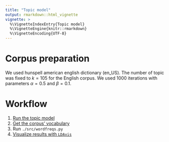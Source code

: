 ```yaml
---
title: "Topic model"
output: rmarkdown::html_vignette
vignette: >
  %\VignetteIndexEntry{Topic model}
  %\VignetteEngine{knitr::rmarkdown}
  %\VignetteEncoding{UTF-8}
---
```


# Corpus preparation

We used hunspell american english dictionary (en_US).
The number of topic was fixed to $k = 105$ for the English corpus.
We used 1000 iterations with parameters $\alpha = 0.5$ and $\beta = 0.1$.

# Workflow

1. [Run the topic model](lda_modal.html)
1. [Get the corpus' vocabulary](get_vocab.html)
1. Run `./src/wordfreqs.py`
1. [Visualize results with `LDAvis`](lda_vis.html)
